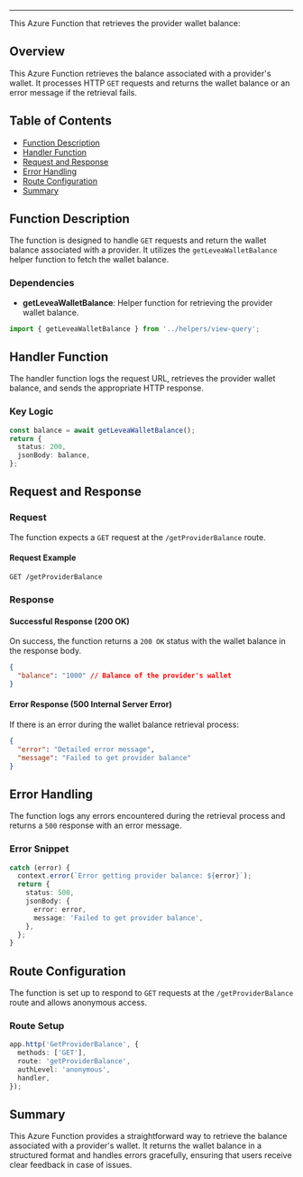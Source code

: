 
<HeaderTitle
  title="Azure Function: Get Provider Wallet Balance"
  source="https://github.com/your-repo-path-to-timerTrigger"
/>

---

This Azure Function that retrieves the provider wallet balance:

## Overview

This Azure Function retrieves the balance associated with a provider's wallet. It processes HTTP `GET` requests and returns the wallet balance or an error message if the retrieval fails.

## Table of Contents

- [Function Description](#function-description)
- [Handler Function](#handler-function)
- [Request and Response](#request-and-response)
- [Error Handling](#error-handling)
- [Route Configuration](#route-configuration)
- [Summary](#summary)

## Function Description

The function is designed to handle `GET` requests and return the wallet balance associated with a provider. It utilizes the `getLeveaWalletBalance` helper function to fetch the wallet balance.

### Dependencies

- **getLeveaWalletBalance**: Helper function for retrieving the provider wallet balance.

```typescript
import { getLeveaWalletBalance } from '../helpers/view-query';
```

## Handler Function

The handler function logs the request URL, retrieves the provider wallet balance, and sends the appropriate HTTP response.

### Key Logic

```typescript
const balance = await getLeveaWalletBalance();
return {
  status: 200,
  jsonBody: balance,
};
```

## Request and Response

### Request

The function expects a `GET` request at the `/getProviderBalance` route.

#### Request Example

```
GET /getProviderBalance
```

### Response

#### Successful Response (200 OK)

On success, the function returns a `200 OK` status with the wallet balance in the response body.

```json
{
  "balance": "1000" // Balance of the provider's wallet
}
```

#### Error Response (500 Internal Server Error)

If there is an error during the wallet balance retrieval process:

```json
{
  "error": "Detailed error message",
  "message": "Failed to get provider balance"
}
```

## Error Handling

The function logs any errors encountered during the retrieval process and returns a `500` response with an error message.

### Error Snippet

```typescript
catch (error) {
  context.error(`Error getting provider balance: ${error}`);
  return {
    status: 500,
    jsonBody: {
      error: error,
      message: 'Failed to get provider balance',
    },
  };
}
```

## Route Configuration

The function is set up to respond to `GET` requests at the `/getProviderBalance` route and allows anonymous access.

### Route Setup

```typescript
app.http('GetProviderBalance', {
  methods: ['GET'],
  route: 'getProviderBalance',
  authLevel: 'anonymous',
  handler,
});
```

## Summary

This Azure Function provides a straightforward way to retrieve the balance associated with a provider's wallet. It returns the wallet balance in a structured format and handles errors gracefully, ensuring that users receive clear feedback in case of issues.
